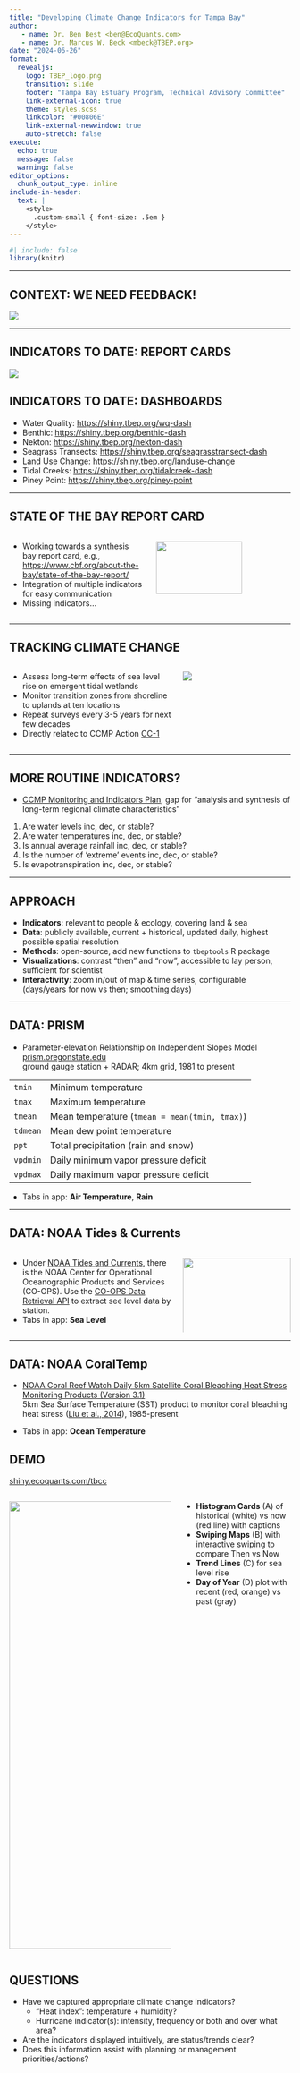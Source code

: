 ```yaml
---
title: "Developing Climate Change Indicators for Tampa Bay"
author: 
   - name: Dr. Ben Best <ben@EcoQuants.com>
   - name: Dr. Marcus W. Beck <mbeck@TBEP.org>
date: "2024-06-26"
format:
  revealjs:
    logo: TBEP_logo.png
    transition: slide
    footer: "Tampa Bay Estuary Program, Technical Advisory Committee"
    link-external-icon: true
    theme: styles.scss
    linkcolor: "#00806E"
    link-external-newwindow: true
    auto-stretch: false
execute:
  echo: true
  message: false
  warning: false
editor_options: 
  chunk_output_type: inline
include-in-header: 
  text: |
    <style>
      .custom-small { font-size: .5em }
    </style>  
---
```


```r
#| include: false
library(knitr)
```

------------------------------------------------------------------------

## CONTEXT: WE NEED FEEDBACK!

![](tbepboard.png){fig-align="center"}

------------------------------------------------------------------------

## INDICATORS TO DATE: REPORT CARDS

![](reportcard.png){fig-align="center"}

## INDICATORS TO DATE: DASHBOARDS

-   Water Quality: <https://shiny.tbep.org/wq-dash>
-   Benthic: <https://shiny.tbep.org/benthic-dash>
-   Nekton: <https://shiny.tbep.org/nekton-dash>
-   Seagrass Transects: <https://shiny.tbep.org/seagrasstransect-dash>
-   Land Use Change: <https://shiny.tbep.org/landuse-change>
-   Tidal Creeks: <https://shiny.tbep.org/tidalcreek-dash>
-   Piney Point: <https://shiny.tbep.org/piney-point>

------------------------------------------------------------------------

## STATE OF THE BAY REPORT CARD

::: columns
::: {.column width="50%"}
-   Working towards a synthesis bay report card, e.g., <https://www.cbf.org/about-the-bay/state-of-the-bay-report/>
-   Integration of multiple indicators for easy communication
-   Missing indicators...
:::

::: {.column width="50%"}
![](complete.png){width="80%"}
:::
:::

------------------------------------------------------------------------

## TRACKING CLIMATE CHANGE

::: columns
::: {.column width="60%"}
-   Assess long-term effects of sea level rise on emergent tidal wetlands
-   Monitor transition zones from shoreline to uplands at ten locations
-   Repeat surveys every 3-5 years for next few decades
-   Directly relatec to CCMP Action [CC-1](https://tbep-tech.github.io/ccmp/docs/communities/cc1.html)
:::

::: {.column width="40%"}
![](sitemap.jpg)
:::
:::

------------------------------------------------------------------------

## MORE ROUTINE INDICATORS?

-   [CCMP Monitoring and Indicators Plan](https://drive.google.com/file/d/1H8_zpDT56m6fEGDlRNbRRoE3-tHYF7lH/view), gap for "analysis and synthesis of long-term regional climate characteristics"

::: {.callout-note .my-callout title="Relevant questions:"}
1.  Are water levels inc, dec, or stable?
2.  Are water temperatures inc, dec, or stable?
3.  Is annual average rainfall inc, dec, or stable?
4.  Is the number of ‘extreme’ events inc, dec, or stable?
5.  Is evapotranspiration inc, dec, or stable?
:::

------------------------------------------------------------------------

## APPROACH

-   **Indicators**: relevant to people & ecology, covering land & sea
-   **Data**: publicly available, current + historical, updated daily, highest possible spatial resolution
-   **Methods**: open-source, add new functions to `tbeptools` R package
-   **Visualizations**: contrast "then" and "now", accessible to lay person, sufficient for scientist
-   **Interactivity**: zoom in/out of map & time series, configurable (days/years for now vs then; smoothing days)

------------------------------------------------------------------------

## DATA: PRISM

-   Parameter-elevation Relationship on Independent Slopes Model\
    [prism.oregonstate.edu](https://prism.oregonstate.edu)\
    ground gauge station + RADAR; 4km grid, 1981 to present

::: custom-small
|          |                                               |
|----------|-----------------------------------------------|
| `tmin`   | Minimum temperature                           |
| `tmax`   | Maximum temperature                           |
| `tmean`  | Mean temperature (`tmean = mean(tmin, tmax)`) |
| `tdmean` | Mean dew point temperature                    |
| `ppt`    | Total precipitation (rain and snow)           |
| `vpdmin` | Daily minimum vapor pressure deficit          |
| `vpdmax` | Daily maximum vapor pressure deficit          |
:::

-   Tabs in app: **Air Temperature**, **Rain**

------------------------------------------------------------------------

## DATA: NOAA Tides & Currents

::: columns
::::: {.column width="60%"}
-   Under [NOAA Tides and Currents](https://tidesandcurrents.noaa.gov/), there is the NOAA Center for Operational Oceanographic Products and Services (CO-OPS). Use the [CO-OPS Data Retrieval API](https://api.tidesandcurrents.noaa.gov/api/prod/) to extract see level data by station.
-   Tabs in app: **Sea Level**
:::::
::::: {.column width="40%"}
![](slr_tidesandcurrents.noaa.gov-sltrends.png){fig-align="center" width="100%"}
:::::
:::

------------------------------------------------------------------------

## DATA: NOAA CoralTemp

-   [NOAA Coral Reef Watch Daily 5km Satellite Coral Bleaching Heat Stress Monitoring Products (Version 3.1)](https://coralreefwatch.noaa.gov/product/5km/index.php)\
    5km Sea Surface Temperature (SST) product to monitor coral bleaching heat stress ([Liu et al., 2014](https://coralreefwatch.noaa.gov/product/5km/tutorial/crw17a_references.php)), 1985-present

-   Tabs in app: **Ocean Temperature**

## DEMO {.smaller}

[shiny.ecoquants.com/tbcc](https://shiny.ecoquants.com/tbcc/)

::: columns
::::: {.column width="60%"}
![](app.png){width=800px}
:::::
::::: {.column width="40%"}
- **Histogram Cards** (A) of historical (white) vs now (red line) with captions
- **Swiping Maps** (B) with interactive swiping to compare Then vs Now
- **Trend Lines** (C) for sea level rise
- **Day of Year** (D) plot with recent (red, orange) vs past (gray)
:::::
:::

## QUESTIONS

-   Have we captured appropriate climate change indicators?
    -   "Heat index": temperature + humidity?
    -   Hurricane indicator(s): intensity, frequency or both and over what area?
-   Are the indicators displayed intuitively, are status/trends clear?
-   Does this information assist with planning or management priorities/actions?
